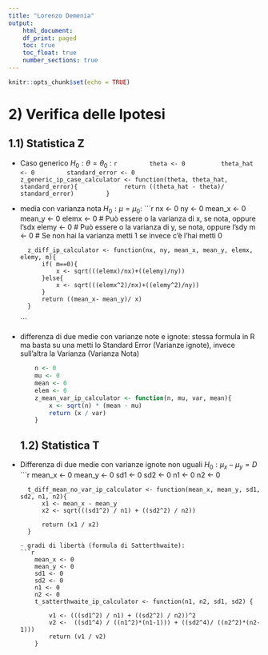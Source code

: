 ```yaml
---
title: "Lorenzo Demenia"
output:
    html_document: 
    df_print: paged
    toc: true
    toc_float: true
    number_sections: true
---
```


```r
knitr::opts_chunk$set(echo = TRUE)
```


# 2) Verifica delle Ipotesi 

## 1.1) Statistica Z

- Caso generico $H_0 :\theta =\theta_0$ : 
    ```r
        theta <- 0 
        theta_hat <- 0
        standard_error <- 0
        z_generic_ip_case_calculator <- function(theta, theta_hat, standard_error){
            return ((theta_hat - theta)/ standard_error)
        }
    ```
- media con varianza nota $H_0 :\mu =\mu_0$: 
    ```r
        nx <- 0
        ny <- 0
        mean_x <- 0
        mean_y <- 0 
        elemx <- 0 # Può essere o la varianza di x, se nota, oppure l'sdx
        elemy <- 0 # Può essere o la varianza di y, se nota, oppure l'sdy
        m <- 0 # Se non hai la varianza metti 1 se invece c'è l'hai metti 0 

        z_diff_ip_calculator <- function(nx, ny, mean_x, mean_y, elemx, elemy, m){
            if( m==0){
                x <- sqrt(((elemx)/nx)+((elemy)/ny))    
            }else{
                x <- sqrt(((elemx^2)/nx)+((elemy^2)/ny))
            }
            return ((mean_x- mean_y)/ x)
        }
    ```
- differenza di due medie con varianze note e ignote: stessa formula in R ma basta su una metti lo Standard Error (Varianze ignote),
    invece sull'altra la Varianza (Varianza Nota)

    ```r
        n <- 0
        mu <- 0 
        mean <- 0
        elem <- 0
        z_mean_var_ip_calculator <- function(n, mu, var, mean){
            x <- sqrt(n) * (mean - mu)
            return (x / var)
        }
    ```
## 1.2) Statistica T 

- Differenza di due medie con varianze ignote non uguali $H_0 :\mu_x - \mu_y =D$
    ```r
        mean_x <- 0 
        mean_y <- 0
        sd1 <- 0
        sd2 <- 0
        n1 <- 0
        n2 <- 0
        
        t_diff_mean_no_var_ip_calculator <- function(mean_x, mean_y, sd1, sd2, n1, n2){
            x1 <- mean_x - mean_y
            x2 <- sqrt(((sd1^2) / n1) + ((sd2^2) / n2))

            return (x1 / x2)
        }

    ```
    - gradi di libertà (formula di Satterthwaite): 
    ```r
        mean_x <- 0 
        mean_y <- 0
        sd1 <- 0
        sd2 <- 0
        n1 <- 0
        n2 <- 0
        t_satterthwaite_ip_calculator <- function(n1, n2, sd1, sd2) {

            v1 <- (((sd1^2) / n1) + ((sd2^2) / n2))^2
            v2 <-  ((sd1^4) / ((n1^2)*(n1-1))) + ((sd2^4)/ ((n2^2)*(n2-1)))
            return (v1 / v2)
        }
    ```


